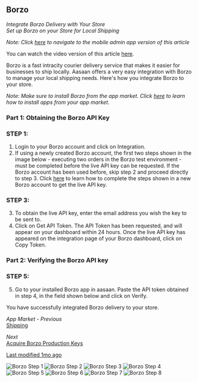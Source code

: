 ## Borzo

*Integrate Borzo Delivery with Your Store*  
*Set up Borzo on your Store for Local Shipping*

*Note: Click [here](mobile-admin-link) to navigate to the mobile admin app version of this article*

You can watch the video version of this article [here](video-link).

Borzo is a fast intracity courier delivery service that makes it easier for businesses to ship locally. Aasaan offers a very easy integration with Borzo to manage your local shipping needs. Here's how you integrate Borzo to your store.

*Note: Make sure to install Borzo from the app market. Click [here](install-app-link) to learn how to install apps from your app market.*

### Part 1: Obtaining the Borzo API Key

### STEP 1:

1. Login to your Borzo account and click on Integration.
2. If using a newly created Borzo account, the first two steps shown in the image below - executing two orders in the Borzo test environment - must be completed before the live API key can be requested. If the Borzo account has been used before, skip step 2 and proceed directly to step 3. Click [here](borzo-account-link) to learn how to complete the steps shown in a new Borzo account to get the live API key.
   
### STEP 3:

3. To obtain the live API key, enter the email address you wish the key to be sent to.
4. Click on Get API Token.
   The API Token has been requested, and will appear on your dashboard within 24 hours.
   Once the live API key has appeared on the integration page of your Borzo dashboard, click on Copy Token.

### Part 2: Verifying the Borzo API key

### STEP 5:

5. Go to your installed Borzo app in aasaan. Paste the API token obtained in step 4, in the field shown below and click on Verify.

You have successfully integrated Borzo delivery to your store.

*App Market - Previous*  
[Shipping](previous-link)

*Next*  
[Acquire Borzo Production Keys](next-link)

[Last modified 1mo ago](last-modified-link)

![Borzo Step 1](https://cdn.aasaan.app/docs/borzo/borzo_1.png)
![Borzo Step 2](https://cdn.aasaan.app/docs/borzo/borzo_2.png)
![Borzo Step 3](https://cdn.aasaan.app/docs/borzo/borzo_3.png)
![Borzo Step 4](https://cdn.aasaan.app/docs/borzo/borzo_4.png)
![Borzo Step 5](https://cdn.aasaan.app/docs/borzo/borzo_5.png)
![Borzo Step 6](https://cdn.aasaan.app/docs/borzo/borzo_6.png)
![Borzo Step 7](https://cdn.aasaan.app/docs/borzo/borzo_7.png)
![Borzo Step 8](https://cdn.aasaan.app/docs/borzo/borzo_8.png)

